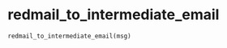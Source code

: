 # redmail_to_intermediate_email { #emailer-lib.redmail_to_intermediate_email }

```python
redmail_to_intermediate_email(msg)
```

